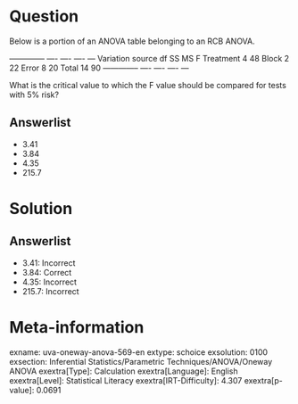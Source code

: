 Question
========

Below is a portion of an ANOVA table belonging to an RCB ANOVA.

  -------------- ---- ---- ---- --- Variation source df SS MS F Treatment 4 48 Block 2 22 Error 8 20 Total 14 90 -------------- ---- ---- ---- ---

What is the critical value to which the F value should be compared for tests with 5% risk?

Answerlist
----------

* 3.41
* 3.84
* 4.35
* 215.7

Solution
========

Answerlist
----------

* 3.41: Incorrect
* 3.84: Correct
* 4.35: Incorrect
* 215.7: Incorrect

Meta-information
================
exname: uva-oneway-anova-569-en
extype: schoice
exsolution: 0100
exsection: Inferential Statistics/Parametric Techniques/ANOVA/Oneway ANOVA
exextra[Type]: Calculation
exextra[Language]: English
exextra[Level]: Statistical Literacy
exextra[IRT-Difficulty]: 4.307
exextra[p-value]: 0.0691
